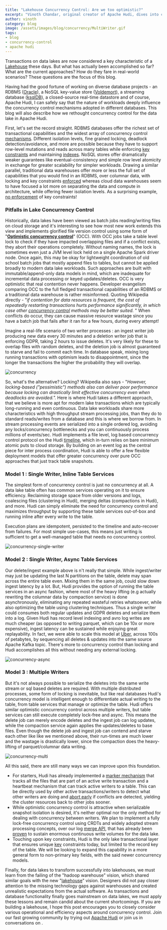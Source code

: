 ```yaml
---
title: "Lakehouse Concurrency Control: Are we too optimistic?"
excerpt: "Vinoth Chandar, original creator of Apache Hudi, dives into concurrency control mechanisms"
author: vinoth
category: blog
image: /assets/images/blog/concurrency/MultiWriter.gif
tags:
- blog
- concurrency-control
- apache hudi
---
```



Transactions on data lakes are now considered a key characteristic of a [Lakehouse](https://hudi.apache.org/blog/2024/07/11/what-is-a-data-lakehouse/) these days. But what has actually been accomplished so far? What are the current approaches? How do they fare in real-world scenarios? These questions are the focus of this blog.

<!--truncate-->

Having had the good fortune of working on diverse database projects - an RDBMS ([Oracle](https://www.oracle.com/database/)), a NoSQL key-value store ([Voldemort](https://www.slideshare.net/vinothchandar/voldemort-prototype-to-production-nectar-edits)), a streaming database ([ksqlDB](https://www.confluent.io/blog/ksqldb-pull-queries-high-availability/)), a closed-source real-time datastore and of course, Apache Hudi, I can safely say that the nature of workloads deeply influence the concurrency control mechanisms adopted in different databases. This blog will also describe how we rethought concurrency control for the data lake in Apache Hudi.

First, let's set the record straight. RDBMS databases offer the richest set of transactional capabilities and the widest array of concurrency control [mechanisms](https://dev.mysql.com/doc/refman/5.7/en/innodb-locking-transaction-model.html). Different isolation levels, fine grained locking, deadlock detection/avoidance, and more are possible because they have to support row-level mutations and reads across many tables while enforcing [key constraints](https://dev.mysql.com/doc/refman/8.0/en/create-table-foreign-keys.html) and maintaining [indexes](https://dev.mysql.com/doc/refman/8.0/en/create-table-secondary-indexes.html). NoSQL stores offer dramatically weaker guarantees like eventual-consistency and simple row level atomicity in exchange for greater scalability for simpler workloads. Drawing a similar parallel, traditional data warehouses offer more or less the full set of capabilities that you would find in an RDBMS, over columnar data, with locking and key constraints [enforced](https://docs.teradata.com/r/a8IdS6iVHR77Z9RrIkmMGg/wFPZS4jwZgSG21GnOIpEsw) whereas cloud data warehouses seem to have focused a lot more on separating the data and compute in architecture, while offering fewer isolation levels. As a surprising example, [no enforcement](https://docs.snowflake.com/en/sql-reference/constraints-overview.html#supported-constraint-types) of key constraints!

### Pitfalls in Lake Concurrency Control

Historically, data lakes have been viewed as batch jobs reading/writing files on cloud storage and it's interesting to see how most new work extends this view and implements glorified file version control using some form of "[**Optimistic concurrency control**](https://en.wikipedia.org/wiki/Optimistic_concurrency_control)" (OCC). With OCC jobs take a table level lock to check if they have impacted overlapping files and if a conflict exists, they abort their operations completely. Without naming names, the lock is sometimes even just a JVM level lock held on a single Apache Spark driver node. Once again, this may be okay for lightweight coordination of old school batch jobs that mostly append files to tables, but cannot be applied broadly to modern data lake workloads. Such approaches are built with immutable/append-only data models in mind, which are inadequate for incremental data processing or keyed updates/deletes. OCC is very optimistic that real contention never happens. Developer evangelism comparing OCC to the full fledged transactional capabilities of an RDBMS or a traditional data warehouse is rather misinformed. Quoting Wikipedia directly - "_if contention for data resources is frequent, the cost of repeatedly restarting transactions hurts performance significantly, in which case other_ [_concurrency control_](https://en.wikipedia.org/wiki/Concurrency_control) _methods may be better suited._ " When conflicts do occur, they can cause massive resource wastage since you have a batch job that fails after it ran for a few hours, during every attempt!

Imagine a real-life scenario of two writer processes : an ingest writer job producing new data every 30 minutes and a deletion writer job that is enforcing GDPR, taking 2 hours to issue deletes. It's very likely for these to overlap files with random deletes, and the deletion job is almost guaranteed to starve and fail to commit each time. In database speak, mixing long running transactions with optimism leads to disappointment, since the longer the transactions the higher the probability they will overlap.

![concurrency](/assets/images/blog/concurrency/ConcurrencyControlConflicts.png)

So, what's the alternative? Locking? Wikipedia also says - "_However, locking-based ("pessimistic") methods also can deliver poor performance because locking can drastically limit effective concurrency even when deadlocks are avoided."._ Here is where Hudi takes a different approach, that we believe is more apt for modern lake transactions which are typically long-running and even continuous. Data lake workloads share more characteristics with high throughput stream processing jobs, than they do to standard reads/writes from a database and this is where we borrow from. In stream processing events are serialized into a single ordered log, avoiding any locks/concurrency bottlenecks and you can continuously process millions of events/sec. Hudi implements a file level, log based concurrency control protocol on the Hudi [timeline](https://hudi.apache.org/docs/timeline), which in-turn relies on bare minimum atomic puts to cloud storage. By building on an event log as the central piece for inter process coordination, Hudi is able to offer a few flexible deployment models that offer greater concurrency over pure OCC approaches that just track table snapshots.

### Model 1 : Single Writer, Inline Table Services

The simplest form of concurrency control is just no concurrency at all. A data lake table often has common services operating on it to ensure efficiency. Reclaiming storage space from older versions and logs, coalescing files (clustering in Hudi), merging deltas (compactions in Hudi), and more. Hudi can simply eliminate the need for concurrency control and maximizes throughput by supporting these table services out-of-box and running inline after every write to the table.

Execution plans are idempotent, persisted to the timeline and auto-recover from failures. For most simple use-cases, this means just writing is sufficient to get a well-managed table that needs no concurrency control.

![concurrency-single-writer](/assets/images/blog/concurrency/SingleWriterInline.gif)

### Model 2 : Single Writer, Async Table Services

Our delete/ingest example above is n't really that simple. While ingest/writer may just be updating the last N partitions on the table, delete may span across the entire table even. Mixing them in the same job, could slow down ingest latency by a lot. But, Hudi provides the option of running the table services in an async fashion, where most of the heavy lifting (e.g actually rewriting the columnar data by compaction service) is done asynchronously, eliminating any repeated wasteful retries whatsoever, while also optimizing the table using clustering techniques. Thus a single writer could consumes both regular updates and GDPR deletes and serialize them into a log. Given Hudi has record level indexing and avro log writes are much cheaper (as opposed to writing parquet, which can be 10x or more expensive), ingest latency can be sustained while enjoying great replayability. In fact, we were able to scale this model at [Uber](https://eng.uber.com/uber-big-data-platform/), across 100s of petabytes, by sequencing all deletes & updates into the same source Apache Kafka topic. There's more to concurrency control than locking and Hudi accomplishes all this without needing any external locking.

![concurrency-async](/assets/images/blog/concurrency/SingleWriterAsync.gif)

### Model 3 : Multiple Writers

But it's not always possible to serialize the deletes into the same write stream or sql based deletes are required. With multiple distributed processes, some form of locking is inevitable, but like real databases Hudi's concurrency model is intelligent enough to differentiate actual writing to the table, from table services that manage or optimize the table. Hudi offers similar optimistic concurrency control across multiple writers, but table services can still execute completely lock-free and async. This means the delete job can merely encode deletes and the ingest job can log updates, while the compaction service again applies the updates/deletes to base files. Even though the delete job and ingest job can contend and starve each other like like we mentioned above, their run-times are much lower and the wastage is drastically lower, since the compaction does the heavy-lifting of parquet/columnar data writing.

![concurrency-multi](/assets/images/blog/concurrency/MultiWriter.gif)

All this said, there are still many ways we can improve upon this foundation.

*   For starters, Hudi has already implemented a [marker mechanism](https://hudi.apache.org/blog/2021/08/18/improving-marker-mechanism/) that tracks all the files that are part of an active write transaction and a heartbeat mechanism that can track active writers to a table. This can be directly used by other active transactions/writers to detect what other writers are doing and [abort early](https://issues.apache.org/jira/browse/HUDI-1575) if conflicts are detected, yielding the cluster resources back to other jobs sooner.
*   While optimistic concurrency control is attractive when serializable snapshot isolation is desired, it's neither optimal nor the only method for dealing with concurrency between writers. We plan to implement a fully lock-free concurrency control using CRDTs and widely adopted stream processing concepts, over our log [merge API](https://github.com/apache/hudi/blob/bc8bf043d5512f7afbb9d94882c4e43ee61d6f06/hudi-common/src/main/java/org/apache/hudi/common/model/HoodieRecordPayload.java#L38), that has already been [proven](https://hudi.apache.org/blog/2021/09/01/building-eb-level-data-lake-using-hudi-at-bytedance/#functionality-support) to sustain enormous continuous write volumes for the data lake.
*   Touching upon key constraints, Hudi is the only lake transactional layer that ensures unique [key](https://hudi.apache.org/docs/key_generation) constraints today, but limited to the record key of the table. We will be looking to expand this capability in a more general form to non-primary key fields, with the said newer concurrency models.

Finally, for data lakes to transform successfully into lakehouses, we must learn from the failing of the "hadoop warehouse" vision, which shared similar goals with the new "[lakehouse](https://hudi.apache.org/blog/2024/07/11/what-is-a-data-lakehouse/)" vision. Designers did not pay closer attention to the missing technology gaps against warehouses and created unrealistic expectations from the actual software. As transactions and database functionality finally goes mainstream on data lakes, we must apply these lessons and remain candid about the current shortcomings. If you are building a lakehouse, I hope this post encourages you to closely consider various operational and efficiency aspects around concurrency control. Join our fast growing community by trying out [Apache Hudi](https://hudi.apache.org/docs/overview) or join us in conversations on <SlackCommunity title="Slack" />.
